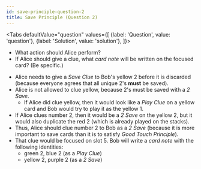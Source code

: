 ```yaml
---
id: save-principle-question-2
title: Save Principle (Question 2)
---
```



<BeginnersGuideProgress id="save-principle-question-2" />

<Tabs
  defaultValue="question"
  values={[
    {label: 'Question', value: 'question'},
    {label: 'Solution', value: 'solution'},
  ]}>
<TabItem value="question">

- What action should Alice perform?
- If Alice should give a clue, what _card note_ will be written on the focused card? (Be specific.)

</TabItem>
<TabItem value="solution">

- Alice needs to give a _Save Clue_ to Bob's yellow 2 before it is discarded (because everyone agrees that all unique 2's **must** be saved).
- Alice is not allowed to clue yellow, because 2's must be saved with a _2 Save_.
  - If Alice did clue yellow, then it would look like a _Play Clue_ on a yellow card and Bob would try to play it as the yellow 1.
- If Alice clues number 2, then it would be a _2 Save_ on the yellow 2, but it would also duplicate the red 2 (which is already played on the stacks).
- Thus, Alice should clue number 2 to Bob as a _2 Save_ (because it is more important to save cards than it is to satisfy _Good Touch Principle_).
- That clue would be focused on slot 5. Bob will write a _card note_ with the following identities:
  - green 2, blue 2 (as a _Play Clue_)
  - yellow 2, purple 2 (as a _2 Save_)

</TabItem>
</Tabs>

<SavePrincipleQuestion2 />
